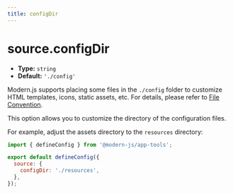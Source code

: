 ```yaml
---
title: configDir
---
```


# source.configDir

- **Type:** `string`
- **Default:** `'./config'`

Modern.js supports placing some files in the `./config` folder to customize HTML templates, icons, static assets, etc. For details, please refer to [File Convention](/apis/app/hooks/config/html).

This option allows you to customize the directory of the configuration files.

For example, adjust the assets directory to the `resources` directory:

```js title="modern.config.ts"
import { defineConfig } from '@modern-js/app-tools';

export default defineConfig({
  source: {
    configDir: './resources',
  },
});
```
